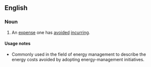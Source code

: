 ==English==

===Noun===
{{en-noun|~}}

# {{lb|en|management|accounting}} An [[expense]] one has [[avoided]] [[incur]]ring.

====Usage notes====
* Commonly used in the field of energy management to describe the energy costs avoided by adopting energy-management initiatives.